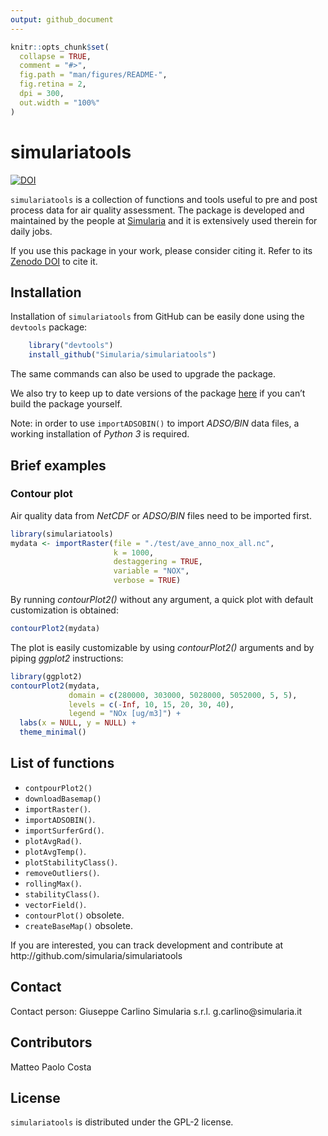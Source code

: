 ```yaml
---
output: github_document
---
```


<!-- README.md is generated from README.Rmd. Please edit that file -->

```r
knitr::opts_chunk$set(
  collapse = TRUE,
  comment = "#>",
  fig.path = "man/figures/README-",
  fig.retina = 2,
  dpi = 300,
  out.width = "100%"
)
```

# simulariatools

[![DOI](https://zenodo.org/badge/DOI/10.5281/zenodo.165117.svg)](https://doi.org/10.5281/zenodo.596741)

`simulariatools` is a collection of functions and tools useful to pre and post
process data for air quality assessment. 
The package is developed and maintained by the people at [Simularia](https://www.simularia.it)
and it is extensively used therein for daily jobs.

If you use this package in your work, please consider citing it.
Refer to its [Zenodo DOI](https://doi.org/10.5281/zenodo.596741) to cite it.


## Installation

Installation of `simulariatools` from GitHub can be easily done using the `devtools` package:

```r
    library("devtools")
    install_github("Simularia/simulariatools")
```

The same commands can also be used to upgrade the package.

We also try to keep up to date versions of the package 
[here](https://www.dropbox.com/sh/71252ydg6h3xvgc/AADiWKkh_tJHK97e5-ILAQVWa?dl=0) 
if you can’t build the package yourself.

Note: in order to use `importADSOBIN()` to import *ADSO/BIN* data files, 
a working installation of *Python 3* is required.

## Brief examples

### Contour plot

Air quality data from *NetCDF* or *ADSO/BIN* files need to be imported first.
```r
library(simulariatools)
mydata <- importRaster(file = "./test/ave_anno_nox_all.nc",
                       k = 1000,
                       destaggering = TRUE,
                       variable = "NOX",
                       verbose = TRUE)
```

By running *contourPlot2()* without any argument, a quick plot with default customization
is obtained:
```r
contourPlot2(mydata)
```
The plot is easily customizable by using *contourPlot2()* arguments and by piping *ggplot2* instructions:
```r
library(ggplot2)
contourPlot2(mydata, 
             domain = c(280000, 303000, 5028000, 5052000, 5, 5),
             levels = c(-Inf, 10, 15, 20, 30, 40),
             legend = "NOx [ug/m3]") + 
  labs(x = NULL, y = NULL) +
  theme_minimal()
```



## List of functions

- `contpourPlot2()`
- `downloadBasemap()`
- `importRaster()`.
- `importADSOBIN()`.
- `importSurferGrd()`.
- `plotAvgRad()`.
- `plotAvgTemp()`.
- `plotStabilityClass()`.
- `removeOutliers()`.
- `rollingMax()`.
- `stabilityClass()`.
- `vectorField()`.
- `contourPlot()` obsolete.
- `createBaseMap()` obsolete.


If you are interested, you can track development and contribute at http://github.com/simularia/simulariatools

## Contact

Contact person:
    Giuseppe Carlino
    Simularia s.r.l.
    g.carlino@simularia.it


## Contributors

Matteo Paolo Costa


## License

`simulariatools` is distributed under the GPL-2 license.
